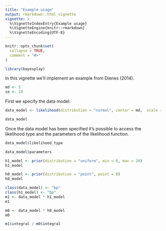 ```yaml
---
title: "Example usage"
output: rmarkdown::html_vignette
vignette: >
  %\VignetteIndexEntry{Example usage}
  %\VignetteEngine{knitr::rmarkdown}
  %\VignetteEncoding{UTF-8}
---
```


```r
knitr::opts_chunk$set(
  collapse = TRUE,
  comment = "#>"
)
```

```r
library(bayesplay)

```

In this vignette we'll implement an example from Dienes (2014). 

```r
md <- 5
se <- 10
```

First we specify the data model:

```r
data_model <- likelihood(distribution = "normal", center = md,  scale = se)

data_model
```

Once the data model has been specified it's possible to access the likelihood 
type and the parameters of the likelihood function.

```r
data_model$likelihood_type
```


```r
data_model$parameters
```

```r
h1_model <- prior(distribution = "uniform", min = 0, max = 20)
h1_model
```


```r
h0_model <- prior(distribution = "point", point = 0)
h0_model
```

```r
class(data_model) <- "bp"
class(h1_model) <- "bp"
m1 <- data_model * h1_model
m1
```

```r
m0 <- data_model * h0_model
m0
```

```r
m1$integral / m0$integral
```
